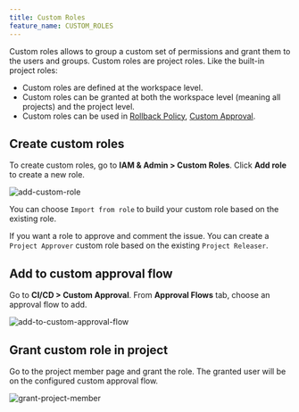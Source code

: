 ```yaml
---
title: Custom Roles
feature_name: CUSTOM_ROLES
---
```


<Card title="Tutorial: How to Manage Roles" icon="graduation-cap" href="/tutorials/how-to-manage-roles" horizontal />

Custom roles allows to group a custom set of permissions and grant them to the users and groups. Custom roles are project roles. Like the built-in project roles:

- Custom roles are defined at the workspace level.
- Custom roles can be granted at both the workspace level (meaning all projects) and the project level.
- Custom roles can be used in [Rollback Policy](/administration/environment-policy/rollout-policy/), [Custom Approval](/administration/custom-approval).

## Create custom roles

To create custom roles, go to **IAM & Admin > Custom Roles**. Click **Add role** to create a new role.

![add-custom-role](/content/docs/administration/custom-roles/add-custom-role.webp)

You can choose `Import from role` to build your custom role based on the existing role.

<Tip>

If you want a role to approve and comment the issue. You can create a `Project Approver` custom role
based on the existing `Project Releaser`.

</Tip>

## Add to custom approval flow

Go to **CI/CD > Custom Approval**. From **Approval Flows** tab, choose an approval flow to add.

![add-to-custom-approval-flow](/content/docs/administration/custom-roles/add-to-custom-approval-flow.webp)

## Grant custom role in project

Go to the project member page and grant the role. The granted user will be on the configured
custom approval flow.

![grant-project-member](/content/docs/administration/custom-roles/grant-project-member.webp)
